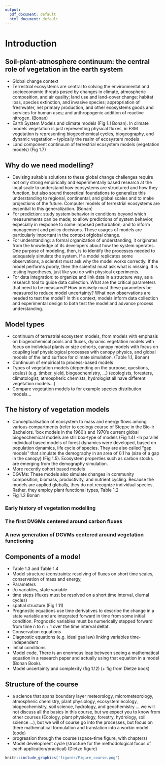 ```yaml
---
output:
  pdf_document: default
  html_document: default
---
```


\mainmatter

# Introduction {#intro}
## Soil-plant-atmosphere continuum: the central role of vegetation in the earth system

- Global change context
- Terrestrial ecosystems are central to solving the environmental and socioeconomic threats posed by changes in climate, atmospheric composition, and air quality; land use and land-cover change; habitat loss, species extinction, and invasive species; appropriation of freshwater, net primary production, and other ecosystems goods and services for human uses; and anthropogenic addition of reactive nitrogen. (Bonan)
- Earth System Models and climate models (Fig 1.1 Bonan). In climate models vegetation is just representing physical fluxes, in ESM vegetation is representing biogeochemical cycles, biogeography, and dynamic vegetation – typically the realm of ecosystem models
- Land component  continuum of terrestrial ecosystem models (vegetation models) (Fig 1.7)

## Why do we need modelling?

- Devising suitable solutions to these global change challenges require not only strong empirically and experimentally based research at the local scale to understand how ecosystems are structured and how they function, but also sound theoretical foundations to generalize this understanding to regional, continental, and global scales and to make projections of the future. Computer models of terrestrial ecosystems are essential to this generalization. (Bonan)
- For prediction: study system behavior in conditions beyond which measurements can be made; to allow predictions of system behavior, especially in response to some imposed perturbation; and to inform management and policy decisions. These usages of models are particularly important in the context ofglobal change.
- For understanding: a formal organization of understanding; it originates from the knowledge of its developers about how the system operates. One purpose of modeling, then, is to identify the processes needed to adequately simulate the system. If a model replicates some observations, a scientist must ask why the model works correctly. If the model performs poorly, then the scientist
must ask what is missing. It is testing hypotheses, just like you do with physical experiments. 
- For data integration: to organize and link data in a structure way,  as a research tool to guide data collection. What are the critical parameters that need to be measured? How precisely must these parameters be measured to reduce model uncertainty? What new observations are needed to test the model? In this context, models inform data collection and experimental design to both test the model and advance process understanding.

## Model types

- continuum of terrestrial ecosystem models, from models with emphasis on biogeochemical pools and fluxes, dynamic vegetation models with focus on individual plants or size cohorts, canopy models with focus on coupling leaf physiological processes with canopy physics, and global models of the land surface for climate simulation. (Table 1.1, Bonan)
- Continuum of empirical to process-based models
- Types of vegetation models (depending on the purpose, questions, scales) (e.g. timber, yield, biogeochemistry, …) (ecologists, foresters, climatologist, atmospheric chemists, hydrologist all have different vegetation models…)
- Compare vegetation models to for example species distribution models…

## The history of vegetation models
- Conceptualisation of ecosystem to mass and energy flows among various compartments  (refer to ecology course of Steppe in the Bio-ir Bachelors.  ‘box models in the 1960’s and 1970’s  current global biogeochemical models are still box-type of models (Fig 1.4)
-In parallel individual based models of forest dynamics were developed, based on population dynamics, life cycle of species. They are also called “gap models” that simulate the demography in an area of 0.1 ha (size of a gap in the canopy) (Fig 1.5). Ecosystem properties such as carbon stocks are emerging from the demography simulation.
- More recently  cohort based models
- DGVMs: These models also simulate changes in community composition, biomass, productivity, and nutrient cycling. Because the models are applied globally, they do not recognize individual species. Rather, they employ plant functional types, Table 1.2
- Fig 1.2 Bonan

### Early history of vegetation modelling
<!-- 1 model for 1 problem + computation limits -->
<!-- - starts with the MIAMI model for NPP -->
<!-- - one-bucket hydrological model -->
<!-- - Lotka-volterra equations for competition -->
<!-- - allometry and forestry -->
<!-- At the beginning all theses models were completely independent from each others and developed by different community working on soil, ecology, atmosphere, etc…, to answer specific questions. Vegetation functioning was not at all at the center -->

### The first DVGMs centered around carbon fluxes
<!-- - When we understood the utility of such models we started to couple each part together (~1980/1990) -->
<!-- - Also correlates with the moment we had enough computing power allowing the coupling. -->

### A new generation of DGVMs centered around vegetation functioning
<!-- All individual models were coupled to create DGVMs centered around carbon fluxes, not vegetation. Now we face new limits because of -->
<!-- 1) The emerging questions with climate change -->
<!-- 2) We realized that vegetation models were not initially developed to simulate vegetation in an integrated manner. -->
<!-- 3) The need for more complexity to simulate acclimation/adaptation -->


## Components of a model

- Table 1.3 and Table 1.4
- Model structure (constraints: resolving of fluxes on short time scales, conservation of mass and energy, 
- Parameters
- i/o variables, state variable
- time steps (fluxes must be resolved on a short time interval, diurnal cycles) 
- spatial structure (Fig 1.11)
- Prognostic equations use time derivatives to describe the change in a state variable and are integrated forward in time from some initial condition. Prognostic variables must be numerically stepped forward from time n to n + 1 over the time interval deltat.
- Conservation equations
- Diagnostic equations (e.g. ideal gas law) linking variables time-independent
- Initial conditions
- Model code, There is an enormous leap between seeing a mathematical equation in a research paper and actually using that equation in a model (Bonan Book).
- Model uncertainty and complexity (fig 1.12) (+ fig from Dietze book)

## Structure of the course

- a science that spans boundary layer meteorology, micrometeorology, atmospheric chemistry, plant physiology, ecosystem ecology, biogeochemistry, soil science, hydrology, and geochemistry …  we will not discuss all the basics in this course, but we expect you to know from other courses (Ecology, plant physiology, forestry, hydrology, soil science …), but we will of course go into the processes, but focus on there mathematical formulation and translation into a workin model (code)
- progression through the course (space-time figure, with chapters)
- Model development cycle (structure for the methodological focus of each application/practical) (Dietze figure)


```r
knitr::include_graphics('figures/Figure_course.png')
```
